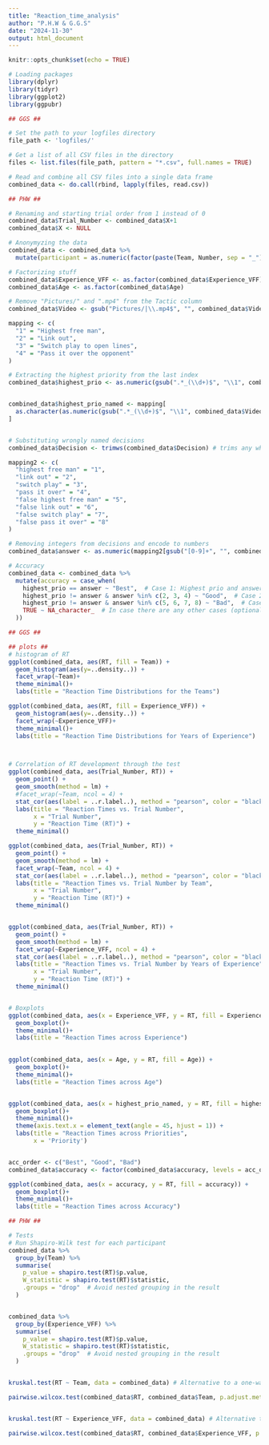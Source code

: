 ```yaml
---
title: "Reaction_time_analysis"
author: "P.H.W & G.G.S"
date: "2024-11-30"
output: html_document
---
```


```r
knitr::opts_chunk$set(echo = TRUE)

# Loading packages 
library(dplyr)
library(tidyr)
library(ggplot2)
library(ggpubr)

```

```r

## GGS ##

# Set the path to your logfiles directory
file_path <- 'logfiles/'

# Get a list of all CSV files in the directory
files <- list.files(file_path, pattern = "*.csv", full.names = TRUE)

# Read and combine all CSV files into a single data frame
combined_data <- do.call(rbind, lapply(files, read.csv))


```


```r

## PHW ##

# Renaming and starting trial order from 1 instead of 0
combined_data$Trial_Number <- combined_data$X+1
combined_data$X <- NULL

# Anonymyzing the data 
combined_data <- combined_data %>%
  mutate(participant = as.numeric(factor(paste(Team, Number, sep = "_")))) 

# Factorizing stuff
combined_data$Experience_VFF <- as.factor(combined_data$Experience_VFF)
combined_data$Age <- as.factor(combined_data$Age)

# Remove "Pictures/" and ".mp4" from the Tactic column
combined_data$Video <- gsub("Pictures/|\\.mp4$", "", combined_data$Video)

mapping <- c(
  "1" = "Highest free man",
  "2" = "Link out",
  "3" = "Switch play to open lines",
  "4" = "Pass it over the opponent"
)

# Extracting the highest priority from the last index
combined_data$highest_prio <- as.numeric(gsub(".*_(\\d+)$", "\\1", combined_data$Video))


combined_data$highest_prio_named <- mapping[
  as.character(as.numeric(gsub(".*_(\\d+)$", "\\1", combined_data$Video)))
]


# Substituting wrongly named decisions
combined_data$Decision <- trimws(combined_data$Decision) # trims any white space before and after the characters

mapping2 <- c(
  "highest free man" = "1",
  "link out" = "2",
  "switch play" = "3",
  "pass it over" = "4",
  "false highest free man" = "5",
  "false link out" = "6",
  "false switch play" = "7",
  "false pass it over" = "8"
)

# Removing integers from decisions and encode to numbers
combined_data$answer <- as.numeric(mapping2[gsub("[0-9]+", "", combined_data$Decision)])

# Accuracy
combined_data <- combined_data %>%
  mutate(accuracy = case_when(
    highest_prio == answer ~ "Best",  # Case 1: Highest prio and answer are equal
    highest_prio != answer & answer %in% c(2, 3, 4) ~ "Good",  # Case 2: Highest prio and answer are different, and answer is 2, 3, or 4
    highest_prio != answer & answer %in% c(5, 6, 7, 8) ~ "Bad",  # Case 3: Highest prio and answer are different, and answer is 5, 6, 7, or 8
    TRUE ~ NA_character_  # In case there are any other cases (optional, can be adjusted based on your data)
  ))


```

```r

## GGS ##

## plots ##
# histogram of RT
ggplot(combined_data, aes(RT, fill = Team)) + 
  geom_histogram(aes(y=..density..)) +
  facet_wrap(~Team)+
  theme_minimal()+
  labs(title = "Reaction Time Distributions for the Teams")

ggplot(combined_data, aes(RT, fill = Experience_VFF)) + 
  geom_histogram(aes(y=..density..)) +
  facet_wrap(~Experience_VFF)+
  theme_minimal()+
  labs(title = "Reaction Time Distributions for Years of Experience")



# Correlation of RT development through the test
ggplot(combined_data, aes(Trial_Number, RT)) + 
  geom_point() +
  geom_smooth(method = lm) + 
  #facet_wrap(~Team, ncol = 4) +
  stat_cor(aes(label = ..r.label..), method = "pearson", color = "black", size = 4) +  # Add correlation coefficient
  labs(title = "Reaction Times vs. Trial Number",
       x = "Trial Number",
       y = "Reaction Time (RT)") +
  theme_minimal()

ggplot(combined_data, aes(Trial_Number, RT)) + 
  geom_point() +
  geom_smooth(method = lm) + 
  facet_wrap(~Team, ncol = 4) +
  stat_cor(aes(label = ..r.label..), method = "pearson", color = "black", size = 4) +  # Add correlation coefficient
  labs(title = "Reaction Times vs. Trial Number by Team",
       x = "Trial Number",
       y = "Reaction Time (RT)") +
  theme_minimal()


ggplot(combined_data, aes(Trial_Number, RT)) + 
  geom_point() +
  geom_smooth(method = lm) + 
  facet_wrap(~Experience_VFF, ncol = 4) +
  stat_cor(aes(label = ..r.label..), method = "pearson", color = "black", size = 4) +  # Add correlation coefficient
  labs(title = "Reaction Times vs. Trial Number by Years of Experience",
       x = "Trial Number",
       y = "Reaction Time (RT)") +
  theme_minimal()


# Boxplots
ggplot(combined_data, aes(x = Experience_VFF, y = RT, fill = Experience_VFF)) + 
  geom_boxplot()+
  theme_minimal()+
  labs(title = "Reaction Times across Experience")
  

ggplot(combined_data, aes(x = Age, y = RT, fill = Age)) + 
  geom_boxplot()+
  theme_minimal()+
  labs(title = "Reaction Times across Age")


ggplot(combined_data, aes(x = highest_prio_named, y = RT, fill = highest_prio_named)) + 
  geom_boxplot()+
  theme_minimal()+
  theme(axis.text.x = element_text(angle = 45, hjust = 1)) +
  labs(title = "Reaction Times across Priorities",
       x = 'Priority')


acc_order <- c("Best", "Good", "Bad")
combined_data$accuracy <- factor(combined_data$accuracy, levels = acc_order)

ggplot(combined_data, aes(x = accuracy, y = RT, fill = accuracy)) + 
  geom_boxplot()+
  theme_minimal()+
  labs(title = "Reaction Times across Accuracy")


```


```r

## PHW ##

# Tests
# Run Shapiro-Wilk test for each participant
combined_data %>%
  group_by(Team) %>%
  summarise(
    p_value = shapiro.test(RT)$p.value,
    W_statistic = shapiro.test(RT)$statistic,
    .groups = "drop"  # Avoid nested grouping in the result
  )


combined_data %>%
  group_by(Experience_VFF) %>%
  summarise(
    p_value = shapiro.test(RT)$p.value,
    W_statistic = shapiro.test(RT)$statistic,
    .groups = "drop"  # Avoid nested grouping in the result
  )


kruskal.test(RT ~ Team, data = combined_data) # Alternative to a one-way ANOVA

pairwise.wilcox.test(combined_data$RT, combined_data$Team, p.adjust.method = "bonferroni") # Post-hoc Pairwise Comparisons, with Bonferroni correction


kruskal.test(RT ~ Experience_VFF, data = combined_data) # Alternative to a one-way ANOVA

pairwise.wilcox.test(combined_data$RT, combined_data$Experience_VFF, p.adjust.method = "bonferroni") # Post-hoc Pairwise Comparisons, with Bonferroni correction





```

